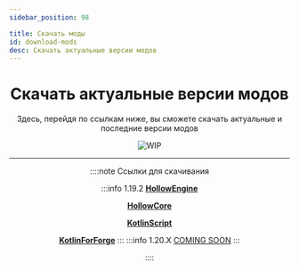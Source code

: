 ```yaml
---
sidebar_position: 98

title: Скачать моды
id: download-mods
desc: Скачать актуальные версии модов
---
```


<div align="center">

# Скачать актуальные версии модов

Здесь, перейдя по ссылкам ниже, вы сможете скачать актуальные и последние версии модов

![WIP](@site/static/img/doc/downlol.png "Работает для вас")

---

::::note Ссылки для скачивания

:::info 1.19.2
[**HollowEngine**](https://github.com/HollowHorizon/HollowEngine/releases/tag/lasted-1.19.2)

[**HollowCore**](https://github.com/HollowHorizon/HollowCore/releases/tag/latest-1.19.2)

[**KotlinScript**](https://github.com/HollowHorizon/KotlinScriptForForge/releases/tag/latest-1.19.2)

[**KotlinForForge**](https://modrinth.com/mod/kotlin-for-forge)
:::
:::info 1.20.X
[COMING SOON](@site/static/img/doc/primer.jpg "Жди, кликать ещё рано")
:::

::::

</div>